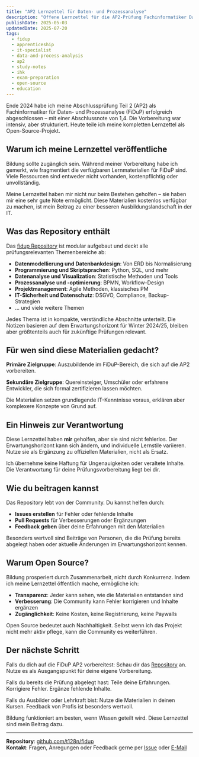 ```yaml
---
title: "AP2 Lernzettel für Daten- und Prozessanalyse"
description: "Offene Lernzettel für die AP2-Prüfung Fachinformatiker Daten- und Prozessanalyse (FiDuP). Enthält alle prüfungsrelevanten Themen, basierend auf dem Erwartungshorizont Winter 2024/25. Mit diesen Materialien habe ich eine Abschlussnote von 1,4 erreicht. Kostenlos, modular, Open Source."
publishDate: 2025-05-03
updatedDate: 2025-07-20
tags:
  - fidup
  - apprenticeship
  - it-specialist
  - data-and-process-analysis
  - ap2
  - study-notes
  - ihk
  - exam-preparation
  - open-source
  - education
---
```



Ende 2024 habe ich meine Abschlussprüfung Teil 2 (AP2) als Fachinformatiker für Daten- und Prozessanalyse (FiDuP) erfolgreich abgeschlossen – mit einer Abschlussnote von 1,4. Die Vorbereitung war intensiv, aber strukturiert. Heute teile ich meine kompletten Lernzettel als Open-Source-Projekt.

## Warum ich meine Lernzettel veröffentliche

Bildung sollte zugänglich sein. Während meiner Vorbereitung habe ich gemerkt, wie fragmentiert die verfügbaren Lernmaterialien für FiDuP sind. Viele Ressourcen sind entweder nicht vorhanden, kostenpflichtig oder unvollständig.

Meine Lernzettel haben mir nicht nur beim Bestehen geholfen – sie haben mir eine sehr gute Note ermöglicht. Diese Materialien kostenlos verfügbar zu machen, ist mein Beitrag zu einer besseren Ausbildungslandschaft in der IT.

## Was das Repository enthält

Das [fidup Repository](https://github.com/t128n/fidup) ist modular aufgebaut und deckt alle prüfungsrelevanten Themenbereiche ab:

- **Datenmodellierung und Datenbankdesign**: Von ERD bis Normalisierung
- **Programmierung und Skriptsprachen**: Python, SQL, und mehr
- **Datenanalyse und Visualization**: Statistische Methoden und Tools
- **Prozessanalyse und -optimierung**: BPMN, Workflow-Design
- **Projektmanagement**: Agile Methoden, klassisches PM
- **IT-Sicherheit und Datenschutz**: DSGVO, Compliance, Backup-Strategien
- ... und viele weitere Themen

Jedes Thema ist in kompakte, verständliche Abschnitte unterteilt. Die Notizen basieren auf dem Erwartungshorizont für Winter 2024/25, bleiben aber größtenteils auch für zukünftige Prüfungen relevant.

## Für wen sind diese Materialien gedacht?

**Primäre Zielgruppe**: Auszubildende im FiDuP-Bereich, die sich auf die AP2 vorbereiten.

**Sekundäre Zielgruppe**: Quereinsteiger, Umschüler oder erfahrene Entwickler, die sich formal zertifizieren lassen möchten.

Die Materialien setzen grundlegende IT-Kenntnisse voraus, erklären aber komplexere Konzepte von Grund auf.

## Ein Hinweis zur Verantwortung

Diese Lernzettel haben **mir** geholfen, aber sie sind nicht fehlerlos. Der Erwartungshorizont kann sich ändern, und individuelle Lernstile variieren. Nutze sie als Ergänzung zu offiziellen Materialien, nicht als Ersatz.

Ich übernehme keine Haftung für Ungenauigkeiten oder veraltete Inhalte. Die Verantwortung für deine Prüfungsvorbereitung liegt bei dir.

## Wie du beitragen kannst

Das Repository lebt von der Community. Du kannst helfen durch:

- **Issues erstellen** für Fehler oder fehlende Inhalte
- **Pull Requests** für Verbesserungen oder Ergänzungen
- **Feedback geben** über deine Erfahrungen mit den Materialien

Besonders wertvoll sind Beiträge von Personen, die die Prüfung bereits abgelegt haben oder aktuelle Änderungen im Erwartungshorizont kennen.

## Warum Open Source?

Bildung prosperiert durch Zusammenarbeit, nicht durch Konkurrenz. Indem ich meine Lernzettel öffentlich mache, ermögliche ich:

- **Transparenz**: Jeder kann sehen, wie die Materialien entstanden sind
- **Verbesserung**: Die Community kann Fehler korrigieren und Inhalte ergänzen
- **Zugänglichkeit**: Keine Kosten, keine Registrierung, keine Paywalls

Open Source bedeutet auch Nachhaltigkeit. Selbst wenn ich das Projekt nicht mehr aktiv pflege, kann die Community es weiterführen.

## Der nächste Schritt

Falls du dich auf die FiDuP AP2 vorbereitest: Schau dir das [Repository](https://github.com/t128n/fidup) an. Nutze es als Ausgangspunkt für deine eigene Vorbereitung.

Falls du bereits die Prüfung abgelegt hast: Teile deine Erfahrungen. Korrigiere Fehler. Ergänze fehlende Inhalte.

Falls du Ausbilder oder Lehrkraft bist: Nutze die Materialien in deinen Kursen. Feedback von Profis ist besonders wertvoll.

Bildung funktioniert am besten, wenn Wissen geteilt wird. Diese Lernzettel sind mein Beitrag dazu.

---

**Repository**: [github.com/t128n/fidup](https://github.com/t128n/fidup)  
**Kontakt**: Fragen, Anregungen oder Feedback gerne per [Issue](https://github.com/t128n/fidup/issues) oder [E-Mail](mailto:t128n@ipv4.8shield.net)
